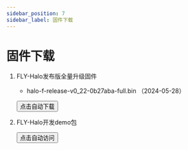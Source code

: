 ```yaml
---
sidebar_position: 7
sidebar_label: 固件下载
---
```






# 固件下载

1. FLY-Halo发布版全量升级固件

    * halo-f-release-v0_22-0b27aba-full.bin （2024-05-28） 


    <Button variant="contained" disableElevation href="https://cdn.mellow.klipper.cn/firmware/halo-f-release-v0_22-0b27aba-full.bin">点击自动下载</Button>

2. FLY-Halo开发demo包

    <Button variant="contained" disableElevation href="https://github.com/Mellow-3D/FLY-Halo">点击自动访问</Button>
